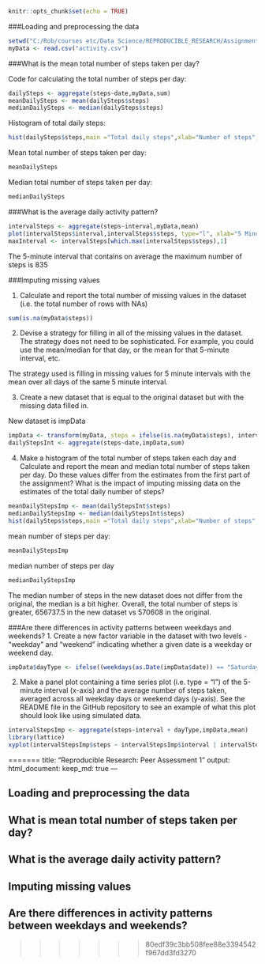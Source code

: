 
```r
knitr::opts_chunk$set(echo = TRUE)
```
###Loading and preprocessing the data
```r
setwd("C:/Rob/courses etc/Data Science/REPRODUCIBLE_RESEARCH/Assignment1")
myData <- read.csv("activity.csv")
```

###What is the mean total number of steps taken per day?

Code for calculating the total number of steps per day:
```r
dailySteps <- aggregate(steps~date,myData,sum)
meanDailySteps <- mean(dailySteps$steps)
medianDailySteps <- median(dailySteps$steps)
```

Histogram of total daily steps:
```r
hist(dailySteps$steps,main ="Total daily steps",xlab="Number of steps",col="green")
```

Mean total number of steps taken per day:
```r
meanDailySteps
```
Median total number of steps taken per day:
```r
medianDailySteps
```
###What is the average daily activity pattern?
```r
intervalSteps <- aggregate(steps~interval,myData,mean)
plot(intervalSteps$interval,intervalSteps$steps, type="l", xlab="5 Minute Interval", ylab="Number of Steps",main="Average Number of Steps per Day by 5 Minute Interval")
maxInterval <- intervalSteps[which.max(intervalSteps$steps),1]
```
The 5-minute interval that contains on average the maximum number of steps is 835

###Imputing missing values

1. Calculate and report the total number of missing values in the dataset (i.e. the total number of rows with NAs)
```r
sum(is.na(myData$steps))
```
2. Devise a strategy for filling in all of the missing values in the dataset. The strategy does not need to be sophisticated. For example, you could use the mean/median for that day, or the mean for that 5-minute interval, etc.

The strategy used is filling in missing values for 5 minute intervals with the mean over all days of the same 5 minute interval.

3. Create a new dataset that is equal to the original dataset but with the missing data filled in.

New dataset is impData
```r
impData <- transform(myData, steps = ifelse(is.na(myData$steps), intervalSteps$steps[match(myData$interval, intervalSteps$interval)], myData$steps))
dailyStepsInt <- aggregate(steps~date,impData,sum)
```
4. Make a histogram of the total number of steps taken each day and Calculate and report the mean and median total number of steps taken per day. Do these values differ from the estimates from the first part of the assignment? What is the impact of imputing missing data on the estimates of the total daily number of steps?
```r
meanDailyStepsImp <- mean(dailyStepsInt$steps)
medianDailyStepsImp <- median(dailyStepsInt$steps)
hist(dailySteps$steps,main ="Total daily steps",xlab="Number of steps",col="green")
```
mean number of steps per day:
```r
meanDailyStepsImp
```
median number of steps per day
```r
medianDailyStepsImp
```
The median number of steps in the new dataset does not differ from the original, the median is a bit higher.
Overall, the total number of steps is greater, 656737.5 in the new dataset vs 570608 in the original.

###Are there differences in activity patterns between weekdays and weekends?
1. Create a new factor variable in the dataset with two levels - "weekday" and "weekend" indicating whether a given date is a weekday or weekend day.
```r
impData$dayType <- ifelse((weekdays(as.Date(impData$date)) == "Saturday") |(weekdays(as.Date(impData$date)) == "Sunday") ,"weekend", "weekday")
```
2. Make a panel plot containing a time series plot (i.e. type = "l") of the 5-minute interval (x-axis) and the average number of steps taken, averaged across all weekday days or weekend days (y-axis). See the README file in the GitHub repository to see an example of what this plot should look like using simulated data.
```r
intervalStepsImp <- aggregate(steps~interval + dayType,impData,mean)
library(lattice)
xyplot(intervalStepsImp$steps ~ intervalStepsImp$interval | intervalStepsImp$dayType ,layout=c(1,2),type="l")

```
=======
title: "Reproducible Research: Peer Assessment 1"
output: 
  html_document:
    keep_md: true
---


## Loading and preprocessing the data



## What is mean total number of steps taken per day?



## What is the average daily activity pattern?



## Imputing missing values



## Are there differences in activity patterns between weekdays and weekends?
>>>>>>> 80edf39c3bb508fee88e3394542f967dd3fd3270
